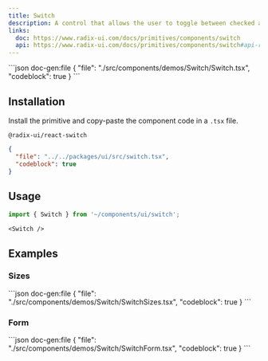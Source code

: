 ```yaml
---
title: Switch
description: A control that allows the user to toggle between checked and not checked.
links:
  doc: https://www.radix-ui.com/docs/primitives/components/switch
  api: https://www.radix-ui.com/docs/primitives/components/switch#api-reference
---
```


<ComponentPreview name='switch'>
```json doc-gen:file
{
  "file": "./src/components/demos/Switch/Switch.tsx",
  "codeblock": true
}
```
</ComponentPreview>

## Installation

Install the primitive and copy-paste the component code in a `.tsx` file.

```package-install
@radix-ui/react-switch
```

<div className='not-prose [&_figure]:max-h-[320px] [&_figure]:overflow-y-auto'>

```json doc-gen:file
{
  "file": "../../packages/ui/src/switch.tsx",
  "codeblock": true
}
```

</div>

## Usage

```ts
import { Switch } from '~/components/ui/switch';
```

```tsx
<Switch />
```

## Examples

### Sizes

<ComponentPreview name='switch-sizes'>
```json doc-gen:file
{
  "file": "./src/components/demos/Switch/SwitchSizes.tsx",
  "codeblock": true
}
```
</ComponentPreview>

### Form

<ComponentPreview name='switch-form'>
```json doc-gen:file
{
  "file": "./src/components/demos/Switch/SwitchForm.tsx",
  "codeblock": true
}
```
</ComponentPreview>
